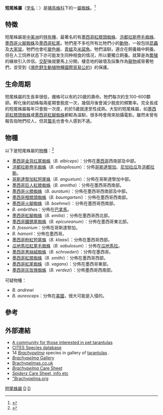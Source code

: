 {{Automatic taxobox
| taxon = Brachypelma
| authority = [[Eugène_Simon|Simon]], 1891
| image = Brachypelma smithi 2009 G09.jpg
| image_caption = [[墨西哥紅膝蜘蛛|墨西哥紅膝蜘蛛]]
| subdivision_ranks = [[種|種]]
| subdivision = 參見內文
}}

'''短尾蛛屬'''（[[学名|学名]]：''{{lang|la|Brachypelma}}''）是[[捕鳥蛛科|捕鳥蛛科]]下的一[[屬|屬]][[蜘蛛|蜘蛛]]。<ref>{{Cite journal en|author=EL Simon|year=1892|title=Liste des Especes de la Famille des Aviculariides qui habitant I'Amerique du Nord|journal=Act. Soc. linn. Bordeaux|volume=5|issue=4|pages=338}}</ref>

== 特徵 ==
短尾蛛屬是[[中美洲|中美洲]]的[[特有種|特有種]]，最著名的有[[墨西哥紅膝頭蜘蛛|墨西哥紅膝頭蜘蛛]]、[[洪都拉斯卷毛蜘蛛|洪都拉斯卷毛蜘蛛]]、[[墨西哥火腳蜘蛛|墨西哥火腳蜘蛛]]及[[墨西哥紅尾|墨西哥紅尾]]。牠們差不多吃所有比牠們小的[[動物|動物]]，一般包括[[昆蟲|昆蟲]]及[[大家鼠|大家鼠]]。牠們也會吃[[變色蜥|變色蜥]]、[[青蛙|青蛙]]及[[米諾魚|米諾魚]]。牠們溫馴，適合在飼養箱中飼養。但在人工饲养状态下亦可能发生同种相食的情况，所以要獨立飼養。就算是為[[繁殖|繁殖]]的緣故引入伴侶，[[交配|交配]]後就要馬上分開。棲息地的破壞及採集作為[[寵物|寵物]]威脅著牠們，並受到《[[瀕危野生動植物種國際貿易公約|瀕危野生動植物種國際貿易公約]]》的保護。

== 生命周期 ==
短尾蛛屬的生長率很低，雌蛛可以有約20歲的壽命。牠們每次約生100-600顆卵。孵化後的幼蛛每兩星期會脫皮一次，幾個月後會減少脫皮的頻繁率。完全長成的短尾蛛屬每年只會脫一次皮，約於5歲就達至性成熟。大型的短尾蛛屬，如[[墨西哥紅膝頭蜘蛛|墨西哥紅膝頭蜘蛛]]或[[墨西哥紅腳蜘蛛|墨西哥紅腳蜘蛛]]都較為溫馴，很多時會用來拍攝電影。雖然未曾有報告指牠們咬人，但其[[螫毛|螫毛]]也會令人感到不適。

== 物種 ==
以下是短尾蛛屬的[[物種|物種]]：<ref>{{Cite web|author=NCBI|title=Taxonomy browser (''Brachypelma'')|url=http://www.ncbi.nlm.nih.gov/Taxonomy/Browser/wwwtax.cgi|accessdate=2009-08-31|archive-date=2009-07-03|archive-url=https://web.archive.org/web/20090703185643/http://www.ncbi.nlm.nih.gov/Taxonomy/Browser/wwwtax.cgi|dead-url=no}}</ref>
* [[墨西哥金背红尾蜘蛛|墨西哥金背红尾蜘蛛]]（''B. albiceps''）：分佈在[[墨西哥|墨西哥]]西南部及中部。
* [[洪都拉斯卷毛蜘蛛|洪都拉斯卷毛蜘蛛]]（''B. albopilosum''）：分佈[[哥斯達黎加|哥斯達黎加]]、[[尼加拉瓜|尼加拉瓜]]及[[洪都拉斯|洪都拉斯]]。
* [[哥斯達黎加紅短尾蛛|哥斯達黎加紅短尾蛛]]（''B. angustum''）：分佈在哥斯達黎加中部。
* [[墨西哥巨人紅膝蜘蛛|墨西哥巨人紅膝蜘蛛]]（''B. annitha''）：分佈在墨西哥西南部。
* [[墨西哥火膝蜘蛛|墨西哥火膝蜘蛛]]（''B. auratum''）：分佈在墨西哥西南部及中部。
* [[墨西哥橙膝頭蜘蛛|墨西哥橙膝頭蜘蛛]]（''B. baumgarteni''）：分佈在墨西哥西南部。
* [[墨西哥火腳蜘蛛|墨西哥火腳蜘蛛]]（''B. boehmei''）：分佈在墨西哥西南部。
* ''B. embrithes''：分佈在[[巴拿馬|巴拿馬]]。
* [[墨西哥紅腳蜘蛛|墨西哥紅腳蜘蛛]]（''B. emilia''）：分佈在墨西哥西北部。
* [[墨西哥鐵銹尾蜘蛛|墨西哥鐵銹尾蜘蛛]]（''B. epicureanum''）：分佈在墨西哥東北部。
* ''B. fossorium''：分佈在哥斯達黎加。
* ''B. hamorii''：分佈在墨西哥。
* [[墨西哥粉紅短尾蛛|墨西哥粉紅短尾蛛]]（''B. klaasi''）：分佈在墨西哥西部。
* [[瓜地馬拉紅尾毛蜘蛛|瓜地馬拉紅尾毛蜘蛛]]（''B. sabulosum''）：分佈在[[瓜地馬拉|瓜地馬拉]]。
* [[墨西哥黑絲絨蜘蛛|墨西哥黑絲絨蜘蛛]]（''B. schroederi''）：分佈在墨西哥。
* [[墨西哥紅膝蜘蛛|墨西哥紅膝蜘蛛]]（''B. smithi''）：分佈在墨西哥西部。
* [[墨西哥紅尾蜘蛛|墨西哥紅尾蜘蛛]]（''B. vagans''）：分佈在墨西哥東部。
* [[墨西哥灰玫瑰蜘蛛|墨西哥灰玫瑰蜘蛛]]（''B. verdezi''）：分佈墨西哥西南部。

可疑物種：
* ''B. andrewi''
* ''B. aureoceps''：分佈在[[美國|美國]]，很大可能是入侵的。

== 參考 ==
{{reflist}}

== 外部連結 ==
* [http://www.arachnoboards.com A community for those interested in pet tarantulas] {{Wayback|url=http://www.arachnoboards.com/ |date=20200909171901 }}
* [https://web.archive.org/web/20070929130303/http://sea.unep-wcmc.org/isdb/CITES/Taxonomy/tax-species-result.cfm?Genus=Brachypelma&Species=hamorii&source=animals&displaylanguage=%23displaylanguage~main CITES Species database]
* 14 [http://www.spidy.goliathus.com/english/tarantula.php?species=Brachypelma ''Brachypelma''] {{Wayback|url=http://www.spidy.goliathus.com/english/tarantula.php?species=Brachypelma |date=20060125012403 }} species in gallery of [http://www.spidy.goliathus.com/english/ tarantulas] {{Wayback|url=http://www.spidy.goliathus.com/english/ |date=20060125012403 }}.
* [https://web.archive.org/web/20090829210039/http://www.brachypelmas.co.uk/just%20brachypelma/gallery.htm ''Brachypelma '' Gallery]
* [https://web.archive.org/web/20060813113848/http://www.brachypelmas.co.uk/ Brachypelmas.co.uk]
* [https://web.archive.org/web/20091006151719/http://www.brachypelmas.co.uk/just%20brachypelma/caresheets.htm ''Brachypelma '' Care Sheet]
* [http://www.reptilecity.co.za ''Spiders '' Care Sheet, info etc] {{Wayback|url=http://www.reptilecity.co.za/ |date=20190124011918 }}
* [http://brachypelma.org "Brachypelma.org] {{Wayback|url=http://brachypelma.org/ |date=20080809131905 }}
{{Taxonbar}}
[[Category:短尾蛛屬|]]
[[Category:捕鳥蛛科|D]]
[[Category:1891年描述的分类群|D]]